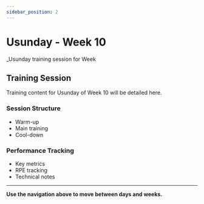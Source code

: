 ```yaml
---
sidebar_position: 2
---
```



<WorkoutNav weekNumber={10} />

# Usunday - Week 10

_Usunday training session for Week 

## Training Session

Training content for Usunday of Week 10 will be detailed here.

### Session Structure
- Warm-up
- Main training
- Cool-down

### Performance Tracking
- Key metrics
- RPE tracking
- Technical notes

---

**Use the navigation above to move between days and weeks.**
